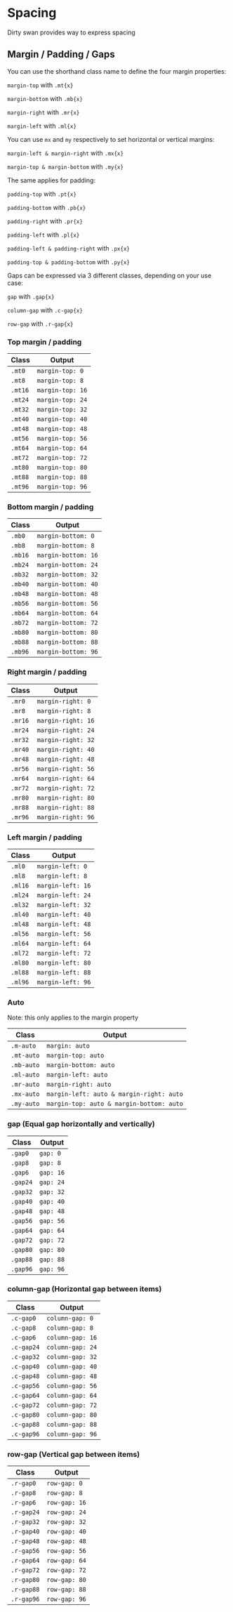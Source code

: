 <Meta title="CSS/Base/Spacing" />

# Spacing

Dirty swan provides way to express spacing

## Margin / Padding / Gaps

You can use the shorthand class name to define the four margin properties:

`margin-top` with `.mt{x}`

`margin-bottom` with `.mb{x}`

`margin-right` with `.mr{x}`

`margin-left` with `.ml{x}`

You can use `mx` and `my` respectively to set horizontal or vertical margins:

`margin-left & margin-right` with `.mx{x}`

`margin-top & margin-bottom` with `.my{x}`

The same applies for padding:

`padding-top` with `.pt{x}`

`padding-bottom` with `.pb{x}`

`padding-right` with `.pr{x}`

`padding-left` with `.pl{x}`

`padding-left & padding-right` with `.px{x}`

`padding-top & padding-bottom` with `.py{x}`

Gaps can be expressed via 3 different classes, depending on your use case:

`gap` with `.gap{x}`

`column-gap` with `.c-gap{x}`

`row-gap` with `.r-gap{x}`

### Top margin / padding

| Class   | Output           |
| ------- | ---------------- |
| `.mt0`  | `margin-top: 0`  |
| `.mt8`  | `margin-top: 8`  |
| `.mt16` | `margin-top: 16` |
| `.mt24` | `margin-top: 24` |
| `.mt32` | `margin-top: 32` |
| `.mt40` | `margin-top: 40` |
| `.mt48` | `margin-top: 48` |
| `.mt56` | `margin-top: 56` |
| `.mt64` | `margin-top: 64` |
| `.mt72` | `margin-top: 72` |
| `.mt80` | `margin-top: 80` |
| `.mt88` | `margin-top: 88` |
| `.mt96` | `margin-top: 96` |

### Bottom margin / padding

| Class   | Output              |
| ------- | ------------------- |
| `.mb0`  | `margin-bottom: 0`  |
| `.mb8`  | `margin-bottom: 8`  |
| `.mb16` | `margin-bottom: 16` |
| `.mb24` | `margin-bottom: 24` |
| `.mb32` | `margin-bottom: 32` |
| `.mb40` | `margin-bottom: 40` |
| `.mb48` | `margin-bottom: 48` |
| `.mb56` | `margin-bottom: 56` |
| `.mb64` | `margin-bottom: 64` |
| `.mb72` | `margin-bottom: 72` |
| `.mb80` | `margin-bottom: 80` |
| `.mb88` | `margin-bottom: 88` |
| `.mb96` | `margin-bottom: 96` |

### Right margin / padding

| Class   | Output             |
| ------- | ------------------ |
| `.mr0`  | `margin-right: 0`  |
| `.mr8`  | `margin-right: 8`  |
| `.mr16` | `margin-right: 16` |
| `.mr24` | `margin-right: 24` |
| `.mr32` | `margin-right: 32` |
| `.mr40` | `margin-right: 40` |
| `.mr48` | `margin-right: 48` |
| `.mr56` | `margin-right: 56` |
| `.mr64` | `margin-right: 64` |
| `.mr72` | `margin-right: 72` |
| `.mr80` | `margin-right: 80` |
| `.mr88` | `margin-right: 88` |
| `.mr96` | `margin-right: 96` |

### Left margin / padding

| Class   | Output            |
| ------- | ----------------- |
| `.ml0`  | `margin-left: 0`  |
| `.ml8`  | `margin-left: 8`  |
| `.ml16` | `margin-left: 16` |
| `.ml24` | `margin-left: 24` |
| `.ml32` | `margin-left: 32` |
| `.ml40` | `margin-left: 40` |
| `.ml48` | `margin-left: 48` |
| `.ml56` | `margin-left: 56` |
| `.ml64` | `margin-left: 64` |
| `.ml72` | `margin-left: 72` |
| `.ml80` | `margin-left: 80` |
| `.ml88` | `margin-left: 88` |
| `.ml96` | `margin-left: 96` |

### Auto

Note: this only applies to the margin property

| Class      | Output                                   |
| ---------- | ---------------------------------------- |
| `.m-auto`  | `margin: auto`                           |
| `.mt-auto` | `margin-top: auto`                       |
| `.mb-auto` | `margin-bottom: auto`                    |
| `.ml-auto` | `margin-left: auto`                      |
| `.mr-auto` | `margin-right: auto`                     |
| `.mx-auto` | `margin-left: auto & margin-right: auto` |
| `.my-auto` | `margin-top: auto & margin-bottom: auto` |

### gap (Equal gap horizontally and vertically)

| Class    | Output    |
| -------- | --------- |
| `.gap0`  | `gap: 0`  |
| `.gap8`  | `gap: 8`  |
| `.gap6`  | `gap: 16` |
| `.gap24` | `gap: 24` |
| `.gap32` | `gap: 32` |
| `.gap40` | `gap: 40` |
| `.gap48` | `gap: 48` |
| `.gap56` | `gap: 56` |
| `.gap64` | `gap: 64` |
| `.gap72` | `gap: 72` |
| `.gap80` | `gap: 80` |
| `.gap88` | `gap: 88` |
| `.gap96` | `gap: 96` |

### column-gap (Horizontal gap between items)

| Class      | Output           |
| ---------- | ---------------- |
| `.c-gap0`  | `column-gap: 0`  |
| `.c-gap8`  | `column-gap: 8`  |
| `.c-gap6`  | `column-gap: 16` |
| `.c-gap24` | `column-gap: 24` |
| `.c-gap32` | `column-gap: 32` |
| `.c-gap40` | `column-gap: 40` |
| `.c-gap48` | `column-gap: 48` |
| `.c-gap56` | `column-gap: 56` |
| `.c-gap64` | `column-gap: 64` |
| `.c-gap72` | `column-gap: 72` |
| `.c-gap80` | `column-gap: 80` |
| `.c-gap88` | `column-gap: 88` |
| `.c-gap96` | `column-gap: 96` |

### row-gap (Vertical gap between items)

| Class      | Output        |
| ---------- | ------------- |
| `.r-gap0`  | `row-gap: 0`  |
| `.r-gap8`  | `row-gap: 8`  |
| `.r-gap6`  | `row-gap: 16` |
| `.r-gap24` | `row-gap: 24` |
| `.r-gap32` | `row-gap: 32` |
| `.r-gap40` | `row-gap: 40` |
| `.r-gap48` | `row-gap: 48` |
| `.r-gap56` | `row-gap: 56` |
| `.r-gap64` | `row-gap: 64` |
| `.r-gap72` | `row-gap: 72` |
| `.r-gap80` | `row-gap: 80` |
| `.r-gap88` | `row-gap: 88` |
| `.r-gap96` | `row-gap: 96` |
